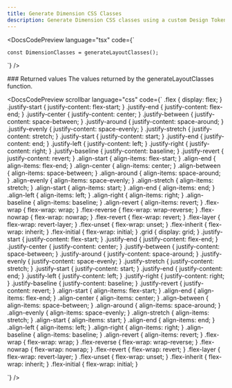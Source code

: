 ```yaml
---
title: Generate Dimension CSS Classes
description: Generate Dimension CSS classes using a custom Design Tokens library.
---
```


<DocsCodePreview
  language="tsx"
  code={`

    const DimensionClasses = generateLayoutClasses();

`} />

<DocsSection className="m-y-large-10">
### Returned values

<DocsTextBlock className="m-b-medium-60">
  The values returned by the generateLayoutClasses function.
</DocsTextBlock>

<DocsCodePreview
  scrollbar
  language="css"
    code={`
    .flex {
        display: flex;
    }
    .justify-start {
        justify-content: flex-start;
    }
    .justify-end {
        justify-content: flex-end;
    }
    .justify-center {
        justify-content: center;
    }
    .justify-between {
        justify-content: space-between;
    }
    .justify-around {
        justify-content: space-around;
    }
    .justify-evenly {
        justify-content: space-evenly;
    }
    .justify-stretch {
        justify-content: stretch;
    }
    .justify-start {
        justify-content: start;
    }
    .justify-end {
        justify-content: end;
    }
    .justify-left {
        justify-content: left;
    }
    .justify-right {
        justify-content: right;
    }
    .justify-baseline {
        justify-content: baseline;
    }
    .justify-revert {
        justify-content: revert;
    }
    .align-start {
        align-items: flex-start;
    }
    .align-end {
        align-items: flex-end;
    }
    .align-center {
        align-items: center;
    }
    .align-between {
        align-items: space-between;
    }
    .align-around {
        align-items: space-around;
    }
    .align-evenly {
        align-items: space-evenly;
    }
    .align-stretch {
        align-items: stretch;
    }
    .align-start {
        align-items: start;
    }
    .align-end {
        align-items: end;
    }
    .align-left {
        align-items: left;
    }
    .align-right {
        align-items: right;
    }
    .align-baseline {
        align-items: baseline;
    }
    .align-revert {
        align-items: revert;
    }
    .flex-wrap {
        flex-wrap: wrap;
    }
    .flex-reverse {
        flex-wrap: wrap-reverse;
    }
    .flex-nowrap {
        flex-wrap: nowrap;
    }
    .flex-revert {
        flex-wrap: revert;
    }
    .flex-layer {
        flex-wrap: revert-layer;
    }
    .flex-unset {
        flex-wrap: unset;
    }
    .flex-inherit {
        flex-wrap: inherit;
    }
    .flex-initial {
        flex-wrap: initial;
    }
    .grid {
        display: grid;
    }
    .justify-start {
        justify-content: flex-start;
    }
    .justify-end {
        justify-content: flex-end;
    }
    .justify-center {
        justify-content: center;
    }
    .justify-between {
        justify-content: space-between;
    }
    .justify-around {
        justify-content: space-around;
    }
    .justify-evenly {
        justify-content: space-evenly;
    }
    .justify-stretch {
        justify-content: stretch;
    }
    .justify-start {
        justify-content: start;
    }
    .justify-end {
        justify-content: end;
    }
    .justify-left {
        justify-content: left;
    }
    .justify-right {
        justify-content: right;
    }
    .justify-baseline {
        justify-content: baseline;
    }
    .justify-revert {
        justify-content: revert;
    }
    .align-start {
        align-items: flex-start;
    }
    .align-end {
        align-items: flex-end;
    }
    .align-center {
        align-items: center;
    }
    .align-between {
        align-items: space-between;
    }
    .align-around {
        align-items: space-around;
    }
    .align-evenly {
        align-items: space-evenly;
    }
    .align-stretch {
        align-items: stretch;
    }
    .align-start {
        align-items: start;
    }
    .align-end {
        align-items: end;
    }
    .align-left {
        align-items: left;
    }
    .align-right {
        align-items: right;
    }
    .align-baseline {
        align-items: baseline;
    }
    .align-revert {
        align-items: revert;
    }
    .flex-wrap {
        flex-wrap: wrap;
    }
    .flex-reverse {
     flex-wrap: wrap-reverse;
    }
    .flex-nowrap {
        flex-wrap: nowrap;
    }
    .flex-revert {
        flex-wrap: revert;
    }
    .flex-layer {
        flex-wrap: revert-layer;
    }
    .flex-unset {
        flex-wrap: unset;
    }
    .flex-inherit {
        flex-wrap: inherit;
    }
    .flex-initial {
        flex-wrap: initial;
    }

`}
/>

</DocsSection>

<DocsFooter
  prev="/docs/core/generate-fs-classes"
  next="/docs/core/generate-opacity-classes"
/>

